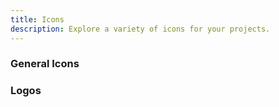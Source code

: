 ```yaml
---
title: Icons
description: Explore a variety of icons for your projects.
---
```


### General Icons

<Cards>
  <CustomCard 
    title="Bootstrap Icons"
    description="Official open source SVG icon library for Bootstrap."
    href="https://icons.getbootstrap.com/"
    icon="/resources/icons/bootstrap.svg"
  />
  <CustomCard 
    title="CSS ICON"
    description='Icon set made with pure css code, no dependencies, "grab and go" icons.'
    href="https://cssicon.space/"
  />
  <CustomCard 
    title="Eva Icons"
    description="Eva Icons is a pack of 480 delightful icons available for free. Download Eva Icons to use them in your products for mobile and web apps. Available as SVG, PNG, Web Font and Sketch. Open Source, built by the Nebular team."
    href="https://akveo.github.io/eva-icons"
  />
  <CustomCard 
    title="Feather Icons"
    description="Feather is a collection of simply beautiful open source icons. Each icon is designed on a 24x24 grid with an emphasis on simplicity, consistency and readability."
    href="https://feathericons.com/"
    icon="/resources/icons/feathericons.png"
  />
  <CustomCard 
    title="Font Awesome"
    description="The internet’s icon library + toolkit. Used by millions of designers, devs, & content creators. Open-source. Always free. Always awesome."
    href="https://fontawesome.com"
    icon="/resources/icons/fontawesome.svg"
  />
  <CustomCard 
    title="Heroicons"
    description="Heroicons is a collection of MIT open source interface icons for web and app development. Icons are free, no attribution required. Icons by @steveschoger. Website by @username_ZAYDEK."
    href="https://heroicons.dev/"
    icon="/resources/icons/heroicons.svg"
  />
  <CustomCard 
    title="Iconoir"
    description="Iconoir is the biggest open source icon library that provides a massive selection of high-quality icons, available for free download. No premium options or email sign-up required, free for real. Icons available in SVG, Font, React, React Nativ, and Flutter libraries, Figma and Framer."
    href="https://www.streamlinehq.com/"
    icon="/resources/icons/iconoir.png"
  />
    <CustomCard 
    title="Icon Scout"
    description="Access 9.4 Million+ free or premium vector icons, illustrations, 3D illustrations, and Lottie animations for any design. Available in PNG, SVG, GIF, EPS, JSON, and more."
    href="https://iconscout.com/"
    icon="/resources/icons/iconscout.png"
  />
  <CustomCard 
    title="ICONSVG"
    description="Simple tool to find, customize and generate common SVG icons for your project."
    href="https://iconsvg.xyz/"
    icon="/resources/icons/iconsvg.png"
  />
  <CustomCard 
    title="Isocons"
    description="Carefully crafted isometric icons."
    href="https://www.isocons.app/"
    icon="/resources/icons/isocons.png"
  />
  <CustomCard 
    title="Lucide"
    description="Beautiful & consistent icon toolkit made by the community."
    href="https://lucide.dev/icons/"
    icon="/resources/icons/lucide.svg"
  />
  <CustomCard 
    title="Line Icons"
    description="Explore 8400+ Free & Premium Professionally Designed SVG Icons: Enhance your projects with our vast collection of SVG UI Icons from 40+ categories. Download in various formats - SVG, Web Font, Figma, React, PNG & More."
    href="https://lineicons.com/icons/"
    icon="/resources/icons/line-icons.png"
  />
  <CustomCard 
    title="Noun Project"
    description="Noun Project has the most diverse collection of free icons and stock photos. Download SVG and PNG. Over 5 million art-quality icons and free photos."
    href="https://thenounproject.com/"
    icon="/resources/icons/nounproject.png"
  />
  <CustomCard 
    title="Phosphor Icons"
    description="A flexible icon family for interfaces, diagrams, presentations — whatever, really."
    href="https://phosphoricons.com/"
    icon="/resources/icons/phosphoricons.png"
  />
  <CustomCard 
    title="pqoqubbw/icons"
    description="beautifully crafted animated icons"
    href="https://icons.pqoqubbw.dev/"
    icon="/resources/icons/pqoqubbw.png"
  />
  <CustomCard 
    title="Remix Icon"
    description="Remix Icon is a set of open source neutral style system symbols elaborately crafted for designers and developers. All of the icons are free to use for both personal and commercial."
    href="https://remixicon.com/"
    icon="/resources/icons/remixicon.png"
  />
  <CustomCard 
    title="Streamline"
    description="8 icon designers rebels. Creating from scratch innovative and harmonious icons sets."
    href="https://www.streamlinehq.com/"
    icon="/resources/icons/streamline.png"
  />
  <CustomCard 
    title="SVGmix"
    description="Download thousands of free SVG icons, vector collections & brand logos."
    href="https://svgmix.com"
    icon="/resources/icons/svgmix.svg"
  />
  <CustomCard 
    title="Tabler Icons"
    description="Tabler Icons: 5467 free and open source SVG icons. Customizable size, color and stroke. Available for React, SolidJS, Vue, Figma and more for free!"
    href="https://tabler.io/icons"
    icon="/resources/icons/tabler.png"
  />
  <CustomCard 
    title="Untitled UI"
    description="Untitled UI Icons are a beautiful, consistent, and neutral icon library crafted specifically for modern UI design. Made for Figma, in Figma. Explore 4,600+ icons and growing!"
    href="https://www.untitledui.com/icons"
    icon="/resources/icons/untitledui.png"
  />
</Cards>

### Logos

<Cards>
  <CustomCard 
    title="Browser Logos"
    description="High resolution of web browser logos."
    href="https://github.com/alrra/browser-logos#readme"
  />
  <CustomCard 
    title="Dev Icon"
    description="Devicon aims to gather all logos representing development languages and tools in one font. 🚀"
    href="https://devicon.dev/"
    icon="/resources/icons/dev-icon.png"
  />
  <CustomCard 
    title="Simple Icons"
    description="3161 Free SVG icons for popular brands."
    href="https://simpleicons.org/"
    icon="/resources/icons/simpleicons.svg"
  />
  <CustomCard 
    title="Vector Logo Zone"
    description="Gorgeous SVG logos, perfect for your README or credits page - Vector Logo Zone."
    href="https://www.vectorlogo.zone/"
    icon="/resources/icons/vectorlogo.svg"
  />
</Cards>
